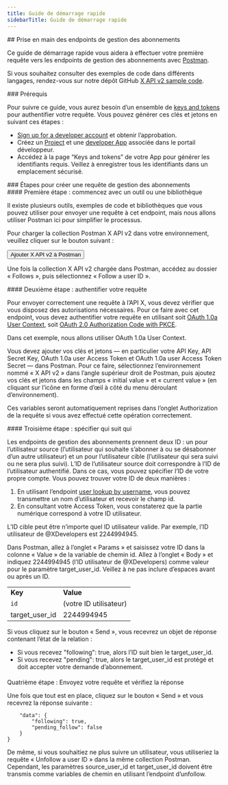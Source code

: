 ```yaml
---
title: Guide de démarrage rapide
sidebarTitle: Guide de démarrage rapide
---
```



<div id="getting-started-with-the-manage-follows-endpoints">
  ## Prise en main des endpoints de gestion des abonnements
</div>

Ce guide de démarrage rapide vous aidera à effectuer votre première requête vers les endpoints de gestion des abonnements avec [Postman](/fr/tutorials/postman-getting-started).

Si vous souhaitez consulter des exemples de code dans différents langages, rendez-vous sur notre dépôt GitHub [X API v2 sample code](https://github.com/xdevplatform/Twitter-API-v2-sample-code).

<Note>
  ### Prérequis

  Pour suivre ce guide, vous aurez besoin d’un ensemble de [keys and tokens](/fr/resources/fundamentals/authentication) pour authentifier votre requête. Vous pouvez générer ces clés et jetons en suivant ces étapes :

  * [Sign up for a developer account](https://developer.x.com/en/apply-for-access) et obtenir l’approbation.
  * Créez un [Project](/fr/resources/fundamentals/projects) et une [developer App](/fr/resources/fundamentals/developer-apps) associée dans le portail développeur.
  * Accédez à la page “Keys and tokens” de votre App pour générer les identifiants requis. Veillez à enregistrer tous les identifiants dans un emplacement sécurisé.
</Note>

<div id="steps-to-build-a-manage-follows-request">
  ### Étapes pour créer une requête de gestion des abonnements
</div>

<div id="step-one-start-with-a-tool-or-library">
  #### Première étape : commencez avec un outil ou une bibliothèque
</div>

Il existe plusieurs outils, exemples de code et bibliothèques que vous pouvez utiliser pour envoyer une requête à cet endpoint, mais nous allons utiliser Postman ici pour simplifier le processus.

Pour charger la collection Postman X API v2 dans votre environnement, veuillez cliquer sur le bouton suivant :

<Button href="https://app.getpostman.com/run-collection/9956214-784efcda-ed4c-4491-a4c0-a26470a67400">
  Ajouter X API v2 à Postman
</Button>

Une fois la collection X API v2 chargée dans Postman, accédez au dossier « Follows », puis sélectionnez « Follow a user ID ».
 

<div id="step-two-authenticate-your-request">
  #### Deuxième étape : authentifier votre requête
</div>

Pour envoyer correctement une requête à l’API X, vous devez vérifier que vous disposez des autorisations nécessaires. Pour ce faire avec cet endpoint, vous devez authentifier votre requête en utilisant soit [OAuth 1.0a User Context](/fr/resources/fundamentals/authentication), soit [OAuth 2.0 Authorization Code with PKCE](fr/resources/fundamentals/authentication#oauth-2-0-authorization-code-flow-with-pkce-2).

Dans cet exemple, nous allons utiliser OAuth 1.0a User Context.

Vous devez ajouter vos clés et jetons — en particulier votre API Key, API Secret Key, OAuth 1.0a user Access Token et OAuth 1.0a user Access Token Secret — dans Postman. Pour ce faire, sélectionnez l’environnement nommé « X API v2 » dans l’angle supérieur droit de Postman, puis ajoutez vos clés et jetons dans les champs « initial value » et « current value » (en cliquant sur l’icône en forme d’œil à côté du menu déroulant d’environnement).

Ces variables seront automatiquement reprises dans l’onglet Authorization de la requête si vous avez effectué cette opération correctement.
 

<div id="step-three-specify-who-is-going-to-follow-whom">
  #### Troisième étape : spécifier qui suit qui
</div>

Les endpoints de gestion des abonnements prennent deux ID : un pour l’utilisateur source (l’utilisateur qui souhaite s’abonner à ou se désabonner d’un autre utilisateur) et un pour l’utilisateur cible (l’utilisateur qui sera suivi ou ne sera plus suivi). L’ID de l’utilisateur source doit correspondre à l’ID de l’utilisateur authentifié. Dans ce cas, vous pouvez spécifier l’ID de votre propre compte. Vous pouvez trouver votre ID de deux manières :

1. En utilisant l’endpoint [user lookup by username](/fr/x-api/users/user-lookup-by-id), vous pouvez transmettre un nom d’utilisateur et recevoir le champ id.
2. En consultant votre Access Token, vous constaterez que la partie numérique correspond à votre ID utilisateur.

L’ID cible peut être n’importe quel ID utilisateur valide. Par exemple, l’ID utilisateur de @XDevelopers est 2244994945.

Dans Postman, allez à l’onglet « Params » et saisissez votre ID dans la colonne « Value » de la variable de chemin id. Allez à l’onglet « Body » et indiquez 2244994945 (l’ID utilisateur de @XDevelopers) comme valeur pour le paramètre target_user_id. Veillez à ne pas inclure d’espaces avant ou après un ID.

|     |     |
| :--- | :--- |
| **Key** | **Value** |
| `id` | (votre ID utilisateur) |
| target_user_id | 2244994945 |

Si vous cliquez sur le bouton « Send », vous recevrez un objet de réponse contenant l’état de la relation :

* Si vous recevez &quot;following&quot;: true, alors l’ID suit bien le target_user_id.
* Si vous recevez &quot;pending&quot;: true, alors le target_user_id est protégé et doit accepter votre demande d’abonnement.

####

Quatrième étape : Envoyez votre requête et vérifiez la réponse

Une fois que tout est en place, cliquez sur le bouton « Send » et vous recevrez la réponse suivante :

```{
    "data": {
        "following": true,
        "pending_follow": false
    }
}
```

De même, si vous souhaitiez ne plus suivre un utilisateur, vous utiliseriez la requête « Unfollow a user ID » dans la même collection Postman. Cependant, les paramètres source_user_id et target_user_id doivent être transmis comme variables de chemin en utilisant l’endpoint d’unfollow. 
